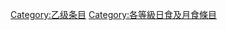 {{catmore1|[[Wikipedia:日食及月食专题|Wikipedia:日食及月食专题]]}}
{{Articles by Quality|topic=日食及月食|project=日食及月食|format=toc}}
{{emptycat}}

[[Category:乙级条目|Category:乙级条目]]
[[Category:各等級日食及月食條目|Category:各等級日食及月食條目]]